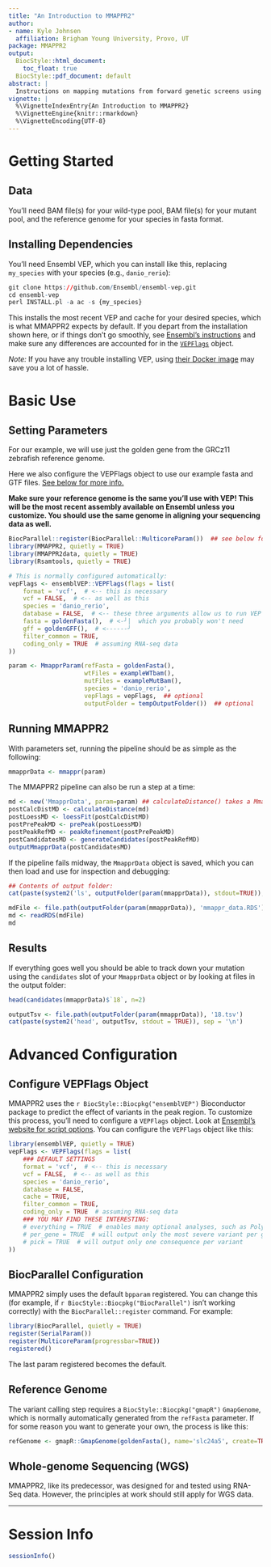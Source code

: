```yaml
---
title: "An Introduction to MMAPPR2"
author:
- name: Kyle Johnsen
  affiliation: Brigham Young University, Provo, UT
package: MMAPPR2
output: 
  BiocStyle::html_document:
    toc_float: true
  BiocStyle::pdf_document: default
abstract: |
  Instructions on mapping mutations from forward genetic screens using MMAPPR2.
vignette: |
  %\VignetteIndexEntry{An Introduction to MMAPPR2}
  %\VignetteEngine{knitr::rmarkdown}
  %\VignetteEncoding{UTF-8}  
---
```


# Getting Started

## Data
You'll need BAM file(s) for your wild-type pool, BAM file(s) for your mutant pool, and the
reference genome for your species in fasta format.

## Installing Dependencies
You'll need Ensembl VEP, which you can install like this, replacing `my_species` with
your species (e.g., `danio_rerio`):
```r
git clone https://github.com/Ensembl/ensembl-vep.git
cd ensembl-vep
perl INSTALL.pl -a ac -s {my_species}
```

This installs the most recent VEP and cache for your desired species, which is what MMAPPR2 expects by default.
If you depart from the installation shown here, or if things don't go smoothly, see [Ensembl's instructions](http://www.ensembl.org/info/docs/tools/vep/script/vep_download.html#installer)
and make sure any differences are accounted for in the
[`VEPFlags`](#configure-vepflags-object) object.

*Note:* If you have any trouble installing VEP, using
[their Docker image](http://www.ensembl.org/info/docs/tools/vep/script/vep_download.html#docker)
may save you a lot of hassle.

# Basic Use

## Setting Parameters

For our example, we will use just the golden gene from the GRCz11 zebrafish reference genome.

Here we also configure the VEPFlags object to use our example fasta and GTF files.
[See below for more info.](#configure-vepflags-object)

 **Make sure your reference genome is the same you'll use with VEP! This will be the most recent assembly available on Ensembl unless you customize. You should use the same genome in aligning your sequencing data as well.**

```r
BiocParallel::register(BiocParallel::MulticoreParam())  ## see below for explanation of BiocParallel
library(MMAPPR2, quietly = TRUE)
library(MMAPPR2data, quietly = TRUE)
library(Rsamtools, quietly = TRUE)

# This is normally configured automatically:
vepFlags <- ensemblVEP::VEPFlags(flags = list(
    format = 'vcf',  # <-- this is necessary
    vcf = FALSE,  # <-- as well as this
    species = 'danio_rerio',
    database = FALSE,  # <-- these three arguments allow us to run VEP offline,
    fasta = goldenFasta(),  # <-╯|  which you probably won't need
    gff = goldenGFF(),  # <------╯
    filter_common = TRUE,
    coding_only = TRUE  # assuming RNA-seq data
))

param <- MmapprParam(refFasta = goldenFasta(),
                     wtFiles = exampleWTbam(),
                     mutFiles = exampleMutBam(),
                     species = 'danio_rerio',
                     vepFlags = vepFlags,  ## optional
                     outputFolder = tempOutputFolder())  ## optional
```

## Running MMAPPR2
With parameters set, running the pipeline should be as simple as the following:
```r
mmapprData <- mmappr(param)
```

The MMAPPR2 pipeline can also be run a step at a time:
```r
md <- new('MmapprData', param=param) ## calculateDistance() takes a MmapprData object
postCalcDistMD <- calculateDistance(md)
postLoessMD <- loessFit(postCalcDistMD)
postPrePeakMD <- prePeak(postLoessMD)
postPeakRefMD <- peakRefinement(postPrePeakMD)
postCandidatesMD <- generateCandidates(postPeakRefMD)
outputMmapprData(postCandidatesMD)
```

If the pipeline fails midway, the `MmapprData` object is saved, which you can then load
and use for inspection and debugging:
```r
## Contents of output folder:
cat(paste(system2('ls', outputFolder(param(mmapprData)), stdout=TRUE)), sep = '\n')

mdFile <- file.path(outputFolder(param(mmapprData)), 'mmappr_data.RDS')
md <- readRDS(mdFile)
md
```

## Results
If everything goes well you should be able to track down your mutation using the `candidates` slot of your `MmapprData`
object or by looking at files in the output folder:
```r
head(candidates(mmapprData)$`18`, n=2)

outputTsv <- file.path(outputFolder(param(mmapprData)), '18.tsv')
cat(paste(system2('head', outputTsv, stdout = TRUE)), sep = '\n')
```


# Advanced Configuration

## Configure VEPFlags Object
MMAPPR2 uses the `r BiocStyle::Biocpkg("ensemblVEP")` Bioconductor package to predict the effect of variants in the peak region. 
To customize this process, you'll need to configure a `VEPFlags` object. Look at [Ensembl's website for script options](http://uswest.ensembl.org/info/docs/tools/vep/script/vep_options.html). You can configure the `VEPFlags` object like this:
```r
library(ensemblVEP, quietly = TRUE)
vepFlags <- VEPFlags(flags = list(
    ### DEFAULT SETTINGS
    format = 'vcf',  # <-- this is necessary
    vcf = FALSE,  # <-- as well as this
    species = 'danio_rerio',
    database = FALSE,
    cache = TRUE,
    filter_common = TRUE,
    coding_only = TRUE  # assuming RNA-seq data
    ### YOU MAY FIND THESE INTERESTING:
    # everything = TRUE  # enables many optional analyses, such as Polyphen and SIFT
    # per_gene = TRUE  # will output only the most severe variant per gene
    # pick = TRUE  # will output only one consequence per variant
))
```

## BiocParallel Configuration
MMAPPR2 simply uses the default `bpparam` registered. You can change this (for example, if `r BiocStyle::Biocpkg("BiocParallel")` isn't working correctly) with the `BiocParallel::register` command. For example:
```r
library(BiocParallel, quietly = TRUE)
register(SerialParam())
register(MulticoreParam(progressbar=TRUE))
registered()
```

The last param registered becomes the default.

## Reference Genome
The variant calling step requires a `BiocStyle::Biocpkg("gmapR")` `GmapGenome`, which is normally automatically generated from the `refFasta` parameter. If for some reason you want to generate your own, the process is like this:

```r
refGenome <- gmapR::GmapGenome(goldenFasta(), name='slc24a5', create=TRUE)
```



## Whole-genome Sequencing (WGS)
MMAPPR2, like its predecessor, was designed for and tested using RNA-Seq data. However, the principles at work should still apply for WGS data.


-----------------
# Session Info
```r
sessionInfo()
```
